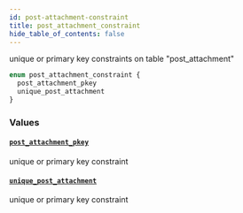```yaml
---
id: post-attachment-constraint
title: post_attachment_constraint
hide_table_of_contents: false
---
```


unique or primary key constraints on table "post_attachment"

```graphql
enum post_attachment_constraint {
  post_attachment_pkey
  unique_post_attachment
}
```

### Values

#### [`post_attachment_pkey`](#)

unique or primary key constraint

#### [`unique_post_attachment`](#)

unique or primary key constraint
